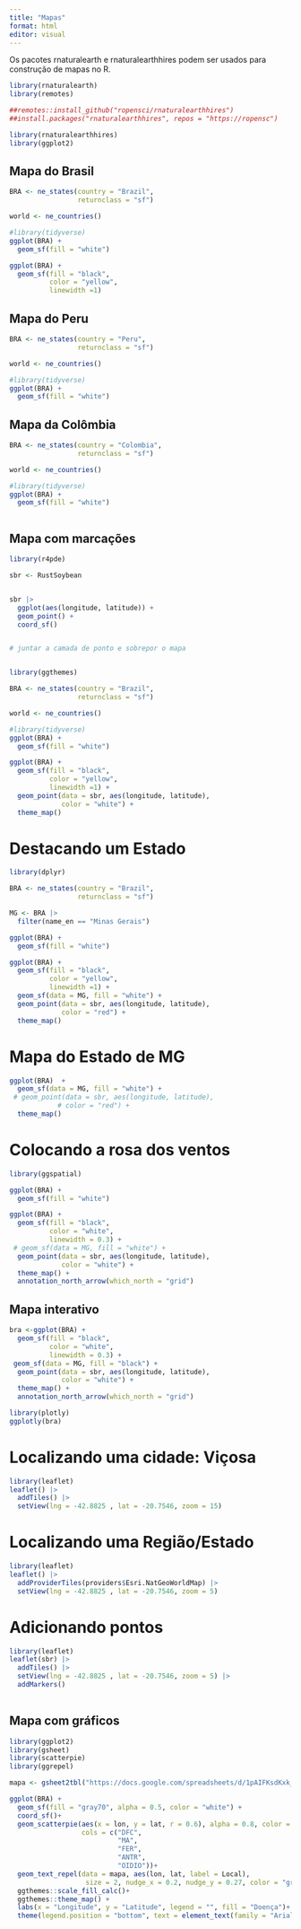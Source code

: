 ```yaml
---
title: "Mapas"
format: html
editor: visual
---
```


Os pacotes rnaturalearth e rnaturalearthhires podem ser usados para construção de mapas no R.

```r
library(rnaturalearth)
library(remotes)

##remotes::install_github("ropensci/rnaturalearthhires")
##install.packages("rnaturalearthhires", repos = "https://ropensc")

library(rnaturalearthhires)
library(ggplot2)
```

## Mapa do Brasil

```r

BRA <- ne_states(country = "Brazil",
                 returnclass = "sf")

world <- ne_countries()

#library(tidyverse)
ggplot(BRA) +
  geom_sf(fill = "white")

ggplot(BRA) +
  geom_sf(fill = "black",
          color = "yellow",
          linewidth =1)


```

## Mapa do Peru

```r

BRA <- ne_states(country = "Peru",
                 returnclass = "sf")

world <- ne_countries()

#library(tidyverse)
ggplot(BRA) +
  geom_sf(fill = "white")

```

## Mapa da Colômbia

```r

BRA <- ne_states(country = "Colombia",
                 returnclass = "sf")

world <- ne_countries()

#library(tidyverse)
ggplot(BRA) +
  geom_sf(fill = "white")



```

## Mapa com marcações

```r

library(r4pde)

sbr <- RustSoybean


sbr |> 
  ggplot(aes(longitude, latitude)) +
  geom_point() +
  coord_sf()


# juntar a camada de ponto e sobrepor o mapa


library(ggthemes)

BRA <- ne_states(country = "Brazil",
                 returnclass = "sf")

world <- ne_countries()

#library(tidyverse)
ggplot(BRA) +
  geom_sf(fill = "white")

ggplot(BRA) +
  geom_sf(fill = "black",
          color = "yellow",
          linewidth =1) +
  geom_point(data = sbr, aes(longitude, latitude),
             color = "white") +
  theme_map()


```

# Destacando um Estado

```r
library(dplyr)

BRA <- ne_states(country = "Brazil",
                 returnclass = "sf")

MG <- BRA |> 
  filter(name_en == "Minas Gerais")

ggplot(BRA) +
  geom_sf(fill = "white")

ggplot(BRA) +
  geom_sf(fill = "black",
          color = "yellow",
          linewidth =1) +
  geom_sf(data = MG, fill = "white") +
  geom_point(data = sbr, aes(longitude, latitude),
             color = "red") +
  theme_map()

```

# Mapa do Estado de MG

```r

ggplot(BRA)  +
  geom_sf(data = MG, fill = "white") +
 # geom_point(data = sbr, aes(longitude, latitude),
            # color = "red") +
  theme_map()


```

# Colocando a rosa dos ventos

```r

library(ggspatial)

ggplot(BRA) +
  geom_sf(fill = "white")

ggplot(BRA) +
  geom_sf(fill = "black",
          color = "white",
          linewidth = 0.3) +
 # geom_sf(data = MG, fill = "white") +
  geom_point(data = sbr, aes(longitude, latitude),
             color = "white") +
  theme_map() +
  annotation_north_arrow(which_north = "grid")


```

## Mapa interativo

```r

bra <-ggplot(BRA) +
  geom_sf(fill = "black",
          color = "white",
          linewidth = 0.3) +
 geom_sf(data = MG, fill = "black") +
  geom_point(data = sbr, aes(longitude, latitude),
             color = "white") +
  theme_map() +
  annotation_north_arrow(which_north = "grid")

library(plotly)
ggplotly(bra)

```

# Localizando uma cidade: Viçosa

```r

library(leaflet)
leaflet() |> 
  addTiles() |> 
  setView(lng = -42.8825 , lat = -20.7546, zoom = 15)


```

# Localizando uma Região/Estado

```r


library(leaflet)
leaflet() |> 
  addProviderTiles(providers$Esri.NatGeoWorldMap) |> 
  setView(lng = -42.8825 , lat = -20.7546, zoom = 5)

```

# Adicionando pontos

```r


library(leaflet)
leaflet(sbr) |> 
  addTiles() |> 
  setView(lng = -42.8825 , lat = -20.7546, zoom = 5) |> 
  addMarkers()
  

```

## Mapa com gráficos

```r
library(ggplot2)
library(gsheet)
library(scatterpie)
library(ggrepel)

mapa <- gsheet2tbl("https://docs.google.com/spreadsheets/d/1pAIFKsdKxk_UQQXdYwIO-O5NOkYNhpclImJcLziYnk4/edit?usp=sharing")

ggplot(BRA) +
  geom_sf(fill = "gray70", alpha = 0.5, color = "white") +
  coord_sf()+
  geom_scatterpie(aes(x = lon, y = lat, r = 0.6), alpha = 0.8, color = NA, data = mapa,
                  cols = c("DFC",
                           "MA",
                           "FER",
                           "ANTR",
                           "OIDIO"))+
  geom_text_repel(data = mapa, aes(lon, lat, label = Local),
                   size = 2, nudge_x = 0.2, nudge_y = 0.27, color = "gray30", family = "Arial") +
  ggthemes::scale_fill_calc()+
  ggthemes::theme_map() +
  labs(x = "Longitude", y = "Latitude", legend = "", fill = "Doença")+
  theme(legend.position = "bottom", text = element_text(family = "Arial", size = 8))
```
